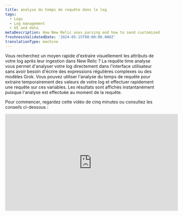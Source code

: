 ```yaml
---
title: analyse du temps de requête dans le log
tags:
  - Logs
  - Log management
  - UI and data
metaDescription: How New Relic uses parsing and how to send customized log data.
freshnessValidatedDate: '2024-05-15T00:00:00.000Z'
translationType: machine
---
```


Vous recherchez un moyen rapide d&apos;extraire visuellement les attributs de votre log après leur ingestion dans New Relic ? La requête time analyse vous permet d&apos;analyser votre log directement dans l&apos;interface utilisateur sans avoir besoin d&apos;écrire des expressions régulières complexes ou des modèles Grok. Vous pouvez utiliser l&apos;analyse du temps de requête pour extraire temporairement des valeurs de votre log et effectuer rapidement une requête sur ces variables. Les résultats sont affichés instantanément puisque l&apos;analyse est effectuée au moment de la requête.

Pour commencer, regardez cette vidéo de cinq minutes ou consultez les conseils ci-dessous :

<iframe width="560" height="315" src="https://www.youtube.com/embed/tvK6MlkvD6Y?si=Vj4zadiAH1OG_wMy" title="YouTube video player" frameborder="0" allow="accelerometer; autoplay; clipboard-write; encrypted-media; gyroscope; picture-in-picture; web-share" referrerpolicy="strict-origin-when-cross-origin" allowfullscreen />

## En quoi l&apos;analyse au moment de la requête diffère de l&apos;analyse à l&apos;ingestion [#differences]

Bien que les deux types d&apos;analyse facilitent l&apos;interrogation des logs, ils présentent quelques différences significatives :

* **Ingérer analyser :** l&amp;apos;analyse pendant [l&apos;ingestionlog ](/docs/logs/ui-data/parsing/)est l&amp;apos;endroit où vous créez des règles d&amp;apos;analyse à l&amp;apos;aide de Grok ou d&amp;apos;expressions régulières (ou les deux). Au fur et à mesure que les enregistrements log sont ingérés dans New Relic, vos règles d&amp;apos;analyse sont appliquées pour créer des attributs permanents qui sont stockés avec vos données log dans NRDB. Ces attributs facilitent l&amp;apos;interrogation des données log .

* **Analyse du temps de requête :** Contrairement à l&amp;apos;analyse d&amp;apos;ingestion, l&amp;apos;analyse du temps de requête vous permet de créer des attributs temporaires qui seront utilisés comme variables de requête. Vous pouvez ensuite utiliser ces variables dans une requête NRQL pour remplir votre table log . Nous créons automatiquement la requête au fur et à mesure que vous effectuez des sélections dans l&amp;apos;interface utilisateur.

Vous pouvez également choisir d’utiliser une combinaison des deux approches d’analyse. Consultez le tableau ci-dessous pour décider si l’analyse du temps de requête vous convient :

<table>
  <thead>
    <tr>
      <th>
        Description
      </th>

      <th>
        Ingérer analyser
      </th>

      <th>
        analyse du temps de requête
      </th>
    </tr>
  </thead>

  <tbody>
    <tr>
      <td>
        Utilisation recommandée
      </td>

      <td>
        Idéal pour créer un attribut permanent que vous pouvez interroger ultérieurement
      </td>

      <td>
        Idéal pour effectuer une requête rapide sur des attributs qui ne sont pas permanents
      </td>
    </tr>

    <tr>
      <td>
        analyser la langue
      </td>

      <td>
        Vous créez des modèles Grok et des expressions régulières
      </td>

      <td>
        New Relic crée une requête pour vous à l&apos;aide de la NRQL [](/docs/nrql/nrql-syntax-clauses-functions/#func-aparse)fonction d&amp;apos;analyse
      </td>
    </tr>

    <tr>
      <td>
        Timing
      </td>

      <td>
        Appliqué à l&apos;ingestion
      </td>

      <td>
        Appliqué lorsque vous effectuez une requête
      </td>
    </tr>

    <tr>
      <td>
        Résultats
      </td>

      <td>
        Apporte des modifications permanentes au logstocké
      </td>

      <td>
        Modifie temporairement votre log dans l&apos;interface utilisateur
      </td>
    </tr>

    <tr>
      <td>
        Log de bord de la queue vivante
      </td>

      <td>
        Le log de queue en direct inclut toutes les valeurs extraites de l&apos;analyse d&apos;ingestion
      </td>

      <td>
        Le log de suivi en direct **n&apos;inclut** aucune valeur extraite de l&amp;apos;analyse du temps de requête
      </td>
    </tr>

    <tr>
      <td>
        Log exporté
      </td>

      <td>
        Le log exporté inclut toutes les valeurs extraites de l&apos;analyse d&apos;ingestion
      </td>

      <td>
        Le log exporté **n&apos;inclut** aucune valeur extraite de l&amp;apos;analyse du temps de requête
      </td>
    </tr>

    <tr>
      <td>
        Nombre d&apos;attributs
      </td>

      <td>
        Un maximum de [255 attributs](/docs/logs/log-api/log-event-data/#events) est disponible lors de l&amp;apos;ingestion (le nombre réel d&amp;apos;attributs que vous pouvez analyser lors de l&amp;apos;ingestion dépend de la nature de votre log)
      </td>

      <td>
        Vous pouvez analyser un maximum de 32 attributs temporaires dans toutes les règles pour l&apos;analyse du temps de requête
      </td>
    </tr>
  </tbody>
</table>

## Comment créer une règle d&apos;analyse du temps de requête [#how-to]

Voici un guide pour créer des règles d&apos;analyse du temps de requête. L&apos;exemple montre comment extraire les valeurs du niveau de log et du message scripté de l&apos;attribut `message`.

<Steps>
  <Step>
    #### Sélectionnez la valeur d&apos;attribut à analyser [#select-attribute]

    Vous pouvez commencer à créer une règle d’analyse du temps de requête en sélectionnant une valeur d’attribut à analyser.

    1. Dans la table log ou dans la vue **Log details** , mettez en surbrillance une chaîne d’ancrage contenant les valeurs que vous souhaitez extraire. Dans ce cas, vous mettriez en surbrillance `level=info msg="Running script"`. Cela ressemble à ceci dans la table des logs :

       <img title="Screenshot showing a highlighted section of a log" alt="Screenshot showing a highlighted section of a log" src="/images/logs_screenshot-crop_example-log-record-to-highlight.webp" />

       Gardez à l’esprit les points suivants :

       * Votre texte en surbrillance doit inclure la ou les valeurs que vous souhaitez extraire et les caractères de chaîne environnants qui aideront à identifier l&apos;emplacement de la ou des valeurs extraites.
       * Si votre chaîne d&apos;ancrage initiale se trouve n&apos;importe où au milieu de la valeur d&apos;attribut d&apos;origine, incluez au moins un caractère avant et après les valeurs que vous souhaitez extraire.
       * Si vous mettez en surbrillance la valeur entière de l&apos;attribut, vous n&apos;avez pas à vous soucier des caractères avant et après les valeurs que vous extrayez.
       * Vous ne pouvez pas mettre en surbrillance les valeurs blob à analyser.

    2. Cliquez sur l’option **Create query time parsing rule** .

       **tableau des logs :**

       <img title="Screenshot showing how you can begin with the logs table UI" alt="Screenshot showing how you can begin with the logs table UI" src="/images/logs_screenshot-full_logs-table-entry-point.webp" />

       **ue des détails des logs**:

       <img title="Screenshot showing how you can start creating rules in the logs detail view" alt="Screenshot showing how you can start creating rules in the logs detail view." src="/images/logs_screenshot-full_logs-detail-entry-point.webp" />
  </Step>

  <Step>
    #### Mettre en évidence et extraire des valeurs [#highlight-extractl]

    Après avoir cliqué sur **Create query time parsing rule**, l&amp;apos;éditeur affiche la chaîne que vous avez sélectionnée pour l&amp;apos;analyse :

    <img title="Screenshot showing the opening screen of the query editor" alt="Screenshot showing the opening screen of the query editor" src="/images/logs_screenshot-full_open-query-time-parsing-editor.webp" />

    Pour extraire les valeurs :

    1. Dans la chaîne, mettez en surbrillance la ou les valeurs que vous souhaitez extraire (voir [Conseils pour extraire des valeurs](#extract-tips)).
    2. Sous **Parse as**, entrez un nom pour cet attribut temporaire qui sera utilisé comme variable de requête.
       <img title="Screenshot showing how to extract values in the parser rule" alt="Screenshot showing how to extract values in the parser rule" src="/images/logs_screenshot-crop_extract-values-in-parser-rule.webp" />
    3. Cliquez sur **Save**, ce qui remplace la valeur que vous avez mise en surbrillance par la variable que vous avez créée.

    <CollapserGroup>
      <Collapser id="extract-tips" title="Conseils pour extraire des valeurs">
        Gardez les points suivants à l’esprit lorsque vous extrayez des valeurs :

        * Vous pouvez extraire plusieurs valeurs dans une règle.

        * Vous **ne pouvez pas** extraire des valeurs qui sont directement côte à côte. Il doit y avoir au moins un caractère (espace compris) entre les valeurs extraites.

        * Si la chaîne d&apos;ancrage **commence** n&amp;apos;importe où au milieu de la valeur d&amp;apos;attribut d&amp;apos;origine, vous ne pouvez pas extraire le premier caractère.

          * En utilisant l&apos;exemple `level=info msg="Running script"`, vous ne pouvez pas extraire le mot complet `level` , mais uniquement `evel`.
          * Pour extraire le mot `level`, le(s) caractère(s) avant le mot `level` doivent être inclus dans la chaîne d&amp;apos;ancrage.

        * Si la chaîne d&apos;ancrage **se termine** n&amp;apos;importe où au milieu de la valeur d&amp;apos;attribut d&amp;apos;origine, vous ne pouvez pas extraire le dernier caractère.

          * En utilisant l&apos;exemple `level=info msg="Running script"`, vous ne pouvez pas extraire le guillemet double final.
          * Pour extraire le dernier guillemet double, le(s) caractère(s) après le guillemet double doivent être inclus dans la chaîne d&apos;ancrage.

        * Veillez à ne pas utiliser l&apos;un de ces mots réservés comme nom de variable pour l&apos;analyse au moment de la requête :

          * `appId`
          * `endTimestamp`
          * `eventType`
          * `logs.accountId`
          * `logs.hashId`
          * `messageId`
          * `message_id`
          * `metricName`
          * `metricTimesliceName`
          * `newrelic.timeslice.value`
          * `timestamp`
          * `timestampSeconds`
          * `timestampMillis`
          * Impossible de commencer par `nr.` ou `newrelic`

        * Vous ne pouvez pas nommer une valeur extraite avec le même nom que l&apos;attribut en cours d&apos;analyse. Par exemple, si vous créez une règle d’analyse de temps de requête pour l’attribut message, une valeur extraite ne peut pas être nommée message.

          * Les noms de valeurs extraits doivent être uniques dans toutes les règles d’analyse du temps de requête.
          * Si une valeur extraite reçoit le même nom qu&apos;un attribut existant dans votre log, les résultats dans la table log pour cette colonne afficheront les données provenant des règles d&apos;analyse du temps de requête et les données provenant de l&apos;ingestion.
      </Collapser>
    </CollapserGroup>
  </Step>

  <Step>
    #### Terminez la création de votre règle d’analyse du temps de requête [#finish-rule]

    Après avoir sélectionné les valeurs, procédez comme suit :

    1. Dans l&apos;éditeur, examinez l&apos;aperçu du tableau montrant comment votre règle sera appliquée au log que vous avez sélectionné.

       <img title="Screenshot showing how the editor shows a preview of the rule" alt="Screenshot showing how the editor shows a preview of the rule" src="/images/logs_screenshot-crop_editor-shows-parsed-data-preview.webp" />

    2. Si vous êtes intéressé par la fonction NRQL utilisée dans la requête pour obtenir votre log, cliquez sur **Query**.

       <img title="Screenshot showing the query behind the parsing rule" alt="Screenshot showng the query behind the parsing rule" src="/images/logs_screenshot-crop_nrql-behind-query-rule.webp" />

       <figcaption>
         La chaîne de modèle, qui est utilisée pour rechercher et extraire des valeurs de l&apos;attribut sélectionné, est mise à jour chaque fois qu&apos;une valeur est extraite.
       </figcaption>

    3. Si vous devez renommer des variables avant de créer votre règle, cliquez sur le nom, indiquez un nouveau nom, puis cliquez sur **Save**. Vous pouvez également supprimer des variables en cliquant sur la variable que vous souhaitez supprimer et en cliquant sur **Delete**.

       <img title="Screenshot showing where you can delete values" alt="Screenshot showing where you can delete values" src="/images/logs_screenshot-crop_delete-query-time-rule.webp" />

       <figcaption>Vous pouvez modifier ou supprimer des variables en cliquant dessus.</figcaption>

    4. Une fois que vous avez terminé de vérifier et de modifier les noms de vos variables, cliquez sur **Create rule** pour terminer la création de votre règle.

    Si vous avez commencé à créer une règle d&apos;analyse du temps de requête à partir de la vue **Log details** , vous devez fermer cette vue pour voir vos résultats dans la table log .

    **détails du log**

    <img title="Screenshot showing how you can see your newly extracted values in the log details view" alt="Screenshot showing how you can see your newly extracted values in the log details view" src="/images/logs_screenshot-full_view-results-in-log-details-view.webp" />

    <figcaption>
      Après avoir visualisé vos valeurs nouvellement extraites, fermez la vue **Log details** .
    </figcaption>

    **tableau des logs**

    <img title="Screenshot showing the final results after you create the rules" alt="Screenshot showing the final results after you create the rules" src="/images/logs_screenshot-full_log-table-results.webp" />

    <figcaption>
      La table log s&apos;actualise automatiquement et applique la requête générée pour analyser votre log.
    </figcaption>
  </Step>
</Steps>

## Gérez vos règles [#manage-rules]

Bien que vos règles soient temporaires et s&apos;appliquent à votre session utilisateur actuelle, vous pouvez toujours effectuer diverses tâches au cours de votre session.

<CollapserGroup>
  <Collapser id="edit-and-delete-rules" title="Modifier et supprimer des règles">
    Vous pouvez modifier ou supprimer vos règles en cliquant sur **Manage parsing rules** au-dessus du tableau log . Ces règles sont stockées dans votre session utilisateur actuelle dans la vue du log.

    <img title="Screenshot showing the rules manager" alt="Screenshot showing the rules manager" src="/images/logs_screenshot-crop_rule-manager.webp" />

    <figcaption>
      Affichez, modifiez et supprimez vos règles d’analyse du temps de requête.
    </figcaption>
  </Collapser>

  <Collapser id="save-parsing-rules" title="Enregistrez vos règles d’analyse">
    Si vous naviguez en dehors du log, vous perdrez vos règles d&apos;analyse du temps de requête. Si vous souhaitez conserver vos règles, vous pouvez les stocker dans [des vues enregistrées](/docs/logs/ui-data/use-logs-ui/#saved-views). Cela vous permet de les charger lors d&amp;apos;une future session.
  </Collapser>

  <Collapser id="share-rules" title="Partager les règles d'analyse du temps de requête">
    Si vous souhaitez partager les règles d&apos;analyse du temps de requête avec votre collègue, utilisez le bouton permanent en haut à droite de l&apos;interface utilisateur.

    Lorsque vous partagez un permalien avec votre collègue et qu&apos;il ajoute des règles, ses modifications n&apos;affecteront pas votre ensemble de règles initiales.
  </Collapser>

  <Collapser id="create-alerts-from-queries" title="Créer des alertes à partir d'une requête log">
    Après avoir créé une règle d&apos;analyse du temps de requête, vous pouvez utiliser les variables de ces règles dans la requête comme n&apos;importe quel autre attribut dans la barre de recherche. Une fois que vous avez recherché une variable à partir de l&apos;analyse du temps de requête, vous pouvez cliquer sur le bouton Alertes pour créer une alerte sur cette variable.

    <img title="Screenshot showing an example of the query time search bar" alt="Screenshot showing an example of the query time search bar" src="/images/logs_screenshot-full_query-time-search-bar.webp" />

    <figcaption>
      requête sur vos valeurs extraites afin de pouvoir créer une alerte sur ces valeurs.
    </figcaption>

    <img title="Screenshot showing the alert query builder" alt="Screenshot showing the alert query builder" src="/images/logs_screenshot-crop_alert-query-builder.webp" />

    <figcaption>
      Créez une alerte sur les valeurs extraites de l’analyse du temps de requête.
    </figcaption>
  </Collapser>

  <Collapser id="remove-readd-columns" title="Supprimer et rajouter des colonnes">
    Les variables issues de l&apos;analyse du temps de requête sont automatiquement ajoutées à la table log sous forme de colonnes. Vous pouvez ajouter et supprimer ces colonnes d&apos;analyse du temps de requête en cliquant sur **Add column** au-dessus de la table log . Une fois que vous avez les colonnes que vous souhaitez afficher, vous pouvez également inclure des colonnes provenant de l&amp;apos;analyse du temps de requête dans votre dashboard en cliquant sur **Add to dashboard**.
  </Collapser>

  <Collapser id="inspect-queries" title="Afficher la requête derrière le log">
    Pour voir la requête complète que nous exécutons, cliquez sur **NRQL** en haut de la page. Vous pouvez voir comment la fonction `aparse` est utilisée pour analyser votre log au moment de la requête.

    <img title="Screenshot showing the query behind the parsing rule" alt="Screenshot showing the query behind the parsing rule" src="/images/logs_screenshot-crop_query-behind-parsing-rule.webp" />

    <figcaption>
      Consultez la requête NRQL complète utilisée pour extraire les valeurs lors de l&apos;analyse du temps de requête.
    </figcaption>
  </Collapser>

  <Collapser id="view-query-attributes" title="Afficher l'attribut de la requête">
    Vous pouvez utiliser la vue **Attributes** pour voir vos variables à partir de l&amp;apos;analyse du temps de requête et filtrer par des valeurs spécifiques pour ces variables.

    <img title="Screenshot showing the parsing attributes view" alt="Screenshot showing the parsing attributes view" src="/images/logs_screenshot-crop_parsing-attributes-view.webp" />

    <figcaption>
      Dans la vue **Attributes** , recherchez les valeurs extraites de l&amp;apos;analyse du temps de requête.
    </figcaption>
  </Collapser>
</CollapserGroup>